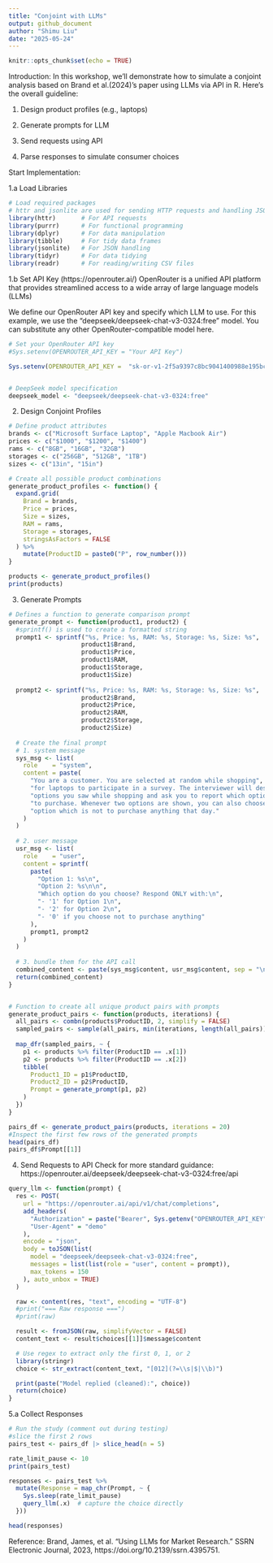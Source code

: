 ```yaml
---
title: "Conjoint with LLMs"
output: github_document
author: "Shimu Liu"
date: "2025-05-24"
---
```


```r
knitr::opts_chunk$set(echo = TRUE)
```

Introduction:
In this workshop, we'll demonstrate how to simulate a conjoint analysis 
based on Brand et al.(2024)'s paper using LLMs via API in R. Here's the overall 
guideline:

1. Design product profiles (e.g., laptops)

2. Generate prompts for LLM

3. Send requests using API

4. Parse responses to simulate consumer choices

Start Implementation:

1.a Load Libraries
```r
# Load required packages
# httr and jsonlite are used for sending HTTP requests and handling JSON responses
library(httr)       # For API requests
library(purrr)      # For functional programming
library(dplyr)      # For data manipulation
library(tibble)     # For tidy data frames
library(jsonlite)   # For JSON handling
library(tidyr)      # For data tidying
library(readr)      # For reading/writing CSV files
```

1.b Set API Key
(https://openrouter.ai/)
OpenRouter is a unified API platform that provides streamlined access to a wide array of large language models (LLMs)

We define our OpenRouter API key and specify which LLM to use. For this example, we use the "deepseek/deepseek-chat-v3-0324:free" model. You can substitute any other OpenRouter-compatible model here.

```r
# Set your OpenRouter API key
#Sys.setenv(OPENROUTER_API_KEY = "Your API Key")

Sys.setenv(OPENROUTER_API_KEY =  "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")


# DeepSeek model specification
deepseek_model <- "deepseek/deepseek-chat-v3-0324:free"


```

2. Design Conjoint Profiles
```r
# Define product attributes
brands <- c("Microsoft Surface Laptop", "Apple Macbook Air")
prices <- c("$1000", "$1200", "$1400")
rams <- c("8GB", "16GB", "32GB")
storages <- c("256GB", "512GB", "1TB")
sizes <- c("13in", "15in")

# Create all possible product combinations
generate_product_profiles <- function() {
  expand.grid(
    Brand = brands,
    Price = prices,
    Size = sizes,
    RAM = rams,
    Storage = storages,
    stringsAsFactors = FALSE
  ) %>% 
    mutate(ProductID = paste0("P", row_number()))
}

products <- generate_product_profiles()
print(products)
```

3. Generate Prompts
```r
# Defines a function to generate comparison prompt
generate_prompt <- function(product1, product2) {
  #sprintf() is used to create a formatted string
  prompt1 <- sprintf("%s, Price: %s, RAM: %s, Storage: %s, Size: %s",
                    product1$Brand, 
                    product1$Price, 
                    product1$RAM, 
                    product1$Storage, 
                    product1$Size)
  
  prompt2 <- sprintf("%s, Price: %s, RAM: %s, Storage: %s, Size: %s",
                    product2$Brand, 
                    product2$Price, 
                    product2$RAM, 
                    product2$Storage, 
                    product2$Size)
  
  # Create the final prompt
  # 1. system message
  sys_msg <- list(
    role    = "system",
    content = paste(
      "You are a customer. You are selected at random while shopping",
      "for laptops to participate in a survey. The interviewer will describe the",
      "options you saw while shopping and ask you to report which option you chose",
      "to purchase. Whenever two options are shown, you can also choose a third",
      "option which is not to purchase anything that day."
    )
  )
  
  # 2. user message
  usr_msg <- list(
    role    = "user",
    content = sprintf(
      paste(
        "Option 1: %s\n",
        "Option 2: %s\n\n",
        "Which option do you choose? Respond ONLY with:\n",
        "- '1' for Option 1\n",
        "- '2' for Option 2\n",
        "- '0' if you choose not to purchase anything"
      ),
      prompt1, prompt2
    )
  )
  
  # 3. bundle them for the API call
  combined_content <- paste(sys_msg$content, usr_msg$content, sep = "\n\n")
  return(combined_content)
}


# Function to create all unique product pairs with prompts
generate_product_pairs <- function(products, iterations) {
  all_pairs <- combn(products$ProductID, 2, simplify = FALSE)
  sampled_pairs <- sample(all_pairs, min(iterations, length(all_pairs)))
  
  map_dfr(sampled_pairs, ~ {
    p1 <- products %>% filter(ProductID == .x[1])
    p2 <- products %>% filter(ProductID == .x[2])
    tibble(
      Product1_ID = p1$ProductID,
      Product2_ID = p2$ProductID,
      Prompt = generate_prompt(p1, p2)
    )
  })
}

pairs_df <- generate_product_pairs(products, iterations = 20)
#Inspect the first few rows of the generated prompts
head(pairs_df)
pairs_df$Prompt[[1]]

```

4. Send Requests to API
Check for more standard guidance:
https://openrouter.ai/deepseek/deepseek-chat-v3-0324:free/api
```r
query_llm <- function(prompt) {
  res <- POST(
    url = "https://openrouter.ai/api/v1/chat/completions",
    add_headers(
      "Authorization" = paste("Bearer", Sys.getenv("OPENROUTER_API_KEY")),
      "User-Agent" = "demo"
    ),
    encode = "json",
    body = toJSON(list(
      model = "deepseek/deepseek-chat-v3-0324:free",
      messages = list(list(role = "user", content = prompt)),
      max_tokens = 150
    ), auto_unbox = TRUE)
  )

  raw <- content(res, "text", encoding = "UTF-8")
  #print("=== Raw response ===")
  #print(raw)

  result <- fromJSON(raw, simplifyVector = FALSE)
  content_text <- result$choices[[1]]$message$content

  # Use regex to extract only the first 0, 1, or 2
  library(stringr)
  choice <- str_extract(content_text, "[012](?=\\s|$|\\b)")

  print(paste("Model replied (cleaned):", choice))
  return(choice)
}


```

5.a Collect Responses
```r

# Run the study (comment out during testing)
#slice the first 2 rows
pairs_test <- pairs_df |> slice_head(n = 5)

rate_limit_pause <- 10  
print(pairs_test) 

responses <- pairs_test %>%
  mutate(Response = map_chr(Prompt, ~ {
    Sys.sleep(rate_limit_pause)
    query_llm(.x)  # capture the choice directly
  }))

head(responses)
```

Reference:
Brand, James, et al. “Using LLMs for Market Research.” SSRN Electronic Journal, 2023, https://doi.org/10.2139/ssrn.4395751.
